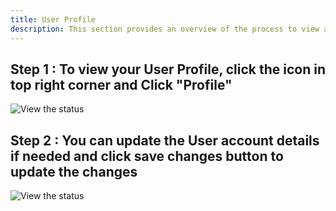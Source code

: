 ```yaml
---
title: User Profile
description: This section provides an overview of the process to view and manage your user profile for your Dodo Payments account.
---
```

## Step 1 : To view your User Profile, click the icon in top right corner and Click "Profile"

<Frame>
    <img src="/images/guides/business-user/user-profile-view.png" alt="View the status"/>
</Frame>

## Step 2 : You can update the User account details if needed and click save changes button to update the changes

<Frame>
    <img src="/images/guides/business-user/user-profile-save.png" alt="View the status"/>
</Frame>